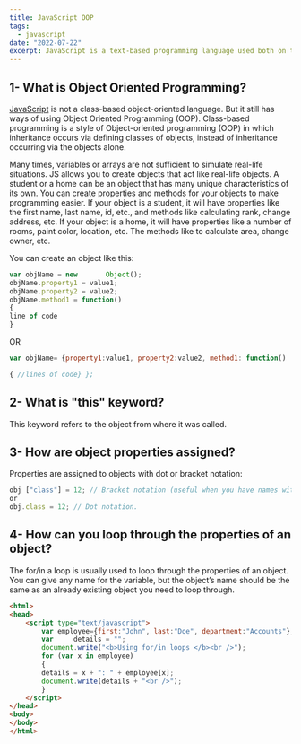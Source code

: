 ```yaml
---
title: JavaScript OOP
tags:
  - javascript
date: "2022-07-22" 
excerpt: JavaScript is a text-based programming language used both on the client-side and server-side that allows you to make web pages interactive. Where HTML and CSS are languages that give structure and style to web pages, JavaScript gives web pages interactive elements that engage a user.
---
```


## 1- What is Object Oriented Programming?

[<span className="link">JavaScript</span>](https://en.wikipedia.org/wiki/JavaScript) is not a class-based object-oriented language. But it still has ways of using Object Oriented Programming (OOP). Class-based programming is a style of Object-oriented programming (OOP) in which inheritance occurs via defining classes of objects, instead of inheritance occurring via the objects alone. 

Many times, variables or arrays are not sufficient to simulate real-life situations. JS allows you to create objects that act like real-life objects. A student or a home can be an object that has many unique characteristics of its own. You can create properties and methods for your objects to make programming easier. If your object is a student, it will have properties like the first name, last name, id, etc., and methods like calculating rank, change address, etc. If your object is a home, it will have properties like a number of rooms, paint color, location, etc. The methods like to calculate area, change owner, etc.

You can create an object like this:

```js
var objName = new		Object();
objName.property1 = value1;
objName.property2 = value2;
objName.method1 = function()
{
line of code	
}
```

OR 

```js 
var objName= {property1:value1, property2:value2, method1: function()

{ //lines of code} };
```

## 2- What is "this" keyword?

This keyword refers to the object from where it was called.

## 3- How are object properties assigned?

Properties are assigned to objects with dot or bracket notation: 

```js
obj ["class"] = 12; // Bracket notation (useful when you have names with hyphens).
or
obj.class = 12; // Dot notation.
```

## 4- How can you loop through the properties of an object? 

The for/in a loop is usually used to loop through the properties of an object. You can give any name for the variable, but the object’s name should be the same as an already existing object you need to loop through.

```html
<html>
<head>
    <script type="text/javascript">
        var employee={first:"John", last:"Doe", department:"Accounts"};
		var		details = "";
		document.write("<b>Using for/in loops </b><br />");
        for (var x in employee)
        {
		details = x + ": " + employee[x];
		document.write(details + "<br />");
        }
    </script>
</head>
<body>
</body>
</html>
```